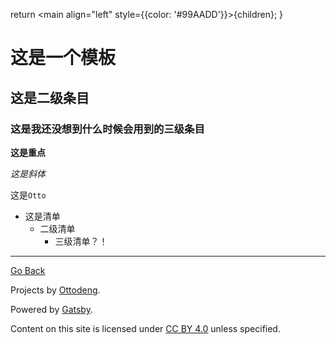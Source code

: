   return <main align="left" style={{color: '#99AADD'}}>{children}</main>;
}


<title>SAMPLE</title>

# 这是一个模板

## 这是二级条目

### 这是我还没想到什么时候会用到的三级条目

**这是重点**

*这是斜体*

这是`Otto`

- 这是清单
  - 二级清单
    - 三级清单？！

------

[Go Back](../)

Projects by [Ottodeng](https://ottoqwq.me).

Powered by [Gatsby](https://www.gatsbyjs.com).

Content on this site is licensed under [CC BY 4.0](https://creativecommons.org/licenses/by/4.0/)  unless specified.
